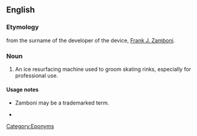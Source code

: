 ==English==

===Etymology===
from the surname of the developer of the device, [[w:Frank J. Zamboni|Frank J. Zamboni]].

===Noun===
{{en-noun}}

# An ice resurfacing machine used to groom skating rinks, especially for professional use.

====Usage notes====
*Zamboni may be a trademarked term.

*[[Category:Eponyms]]